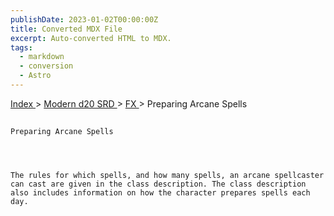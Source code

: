 ```yaml
---
publishDate: 2023-01-02T00:00:00Z
title: Converted MDX File
excerpt: Auto-converted HTML to MDX.
tags:
  - markdown
  - conversion
  - Astro
---
```


[
Index
](-index) >
[
Modern d20 SRD
](modern-d20-srd-index) >
[
FX
](modern-d20-srd-fx-index) > Preparing Arcane Spells

##

    Preparing Arcane Spells




    The rules for which spells, and how many spells, an arcane spellcaster can cast are given in the class description. The class description also includes information on how the character prepares spells each day.
